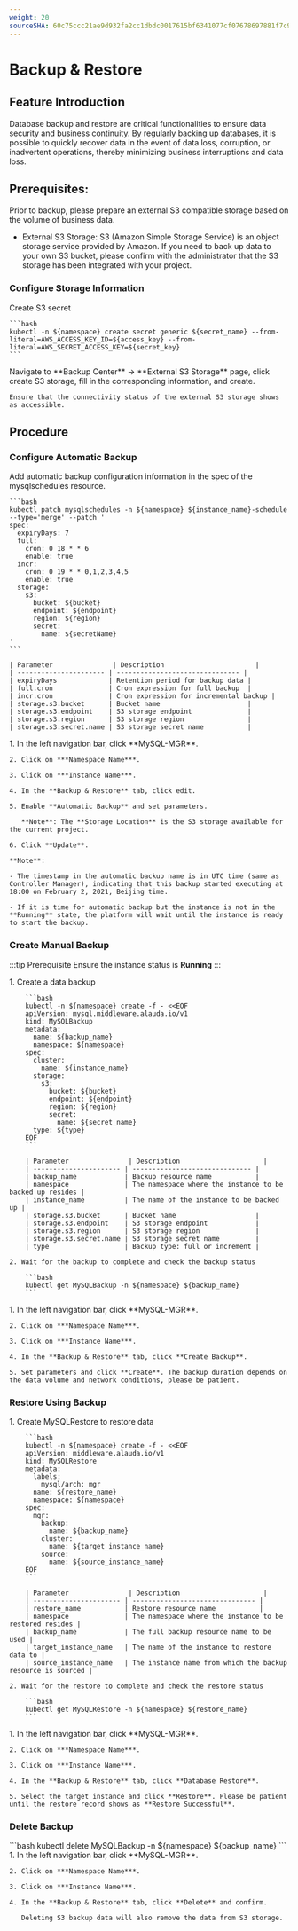 ```yaml
---
weight: 20
sourceSHA: 60c75ccc21ae9d932fa2cc1dbdc0017615bf6341077cf07678697881f7c93320
---
```


# Backup & Restore

## Feature Introduction

Database backup and restore are critical functionalities to ensure data security and business continuity. By regularly backing up databases, it is possible to quickly recover data in the event of data loss, corruption, or inadvertent operations, thereby minimizing business interruptions and data loss.

## Prerequisites:

Prior to backup, please prepare an external S3 compatible storage based on the volume of business data.

- External S3 Storage: S3 (Amazon Simple Storage Service) is an object storage service provided by Amazon. If you need to back up data to your own S3 bucket, please confirm with the administrator that the S3 storage has been integrated with your project.

### Configure Storage Information

<Tabs>
  <Tab label="CLI">
    Create S3 secret

    ```bash
    kubectl -n ${namespace} create secret generic ${secret_name} --from-literal=AWS_ACCESS_KEY_ID=${access_key} --from-literal=AWS_SECRET_ACCESS_KEY=${secret_key}
    ```
  </Tab>

  <Tab label="Web Console">
    Navigate to **Backup Center** -> **External S3 Storage** page, click create S3 storage, fill in the corresponding information, and create.

    Ensure that the connectivity status of the external S3 storage shows as accessible.
  </Tab>
</Tabs>

## Procedure

### Configure Automatic Backup

<Tabs>
  <Tab label="CLI">
    Add automatic backup configuration information in the spec of the mysqlschedules resource.

    ```bash
    kubectl patch mysqlschedules -n ${namespace} ${instance_name}-schedule --type='merge' --patch '
    spec:
      expiryDays: 7
      full:
        cron: 0 18 * * 6
        enable: true
      incr:
        cron: 0 19 * * 0,1,2,3,4,5
        enable: true
      storage:
        s3:
          bucket: ${bucket}
          endpoint: ${endpoint}
          region: ${region}
          secret:
            name: ${secretName}
    '
    ```

    | Parameter               | Description                       |
    | ---------------------- | ------------------------------- |
    | expiryDays             | Retention period for backup data |
    | full.cron              | Cron expression for full backup  |
    | incr.cron              | Cron expression for incremental backup |
    | storage.s3.bucket      | Bucket name                      |
    | storage.s3.endpoint    | S3 storage endpoint              |
    | storage.s3.region      | S3 storage region                |
    | storage.s3.secret.name | S3 storage secret name           |
  </Tab>

  <Tab label="Web Console">
    1. In the left navigation bar, click **MySQL-MGR**.

    2. Click on ***Namespace Name***.

    3. Click on ***Instance Name***.

    4. In the **Backup & Restore** tab, click edit.

    5. Enable **Automatic Backup** and set parameters.

       **Note**: The **Storage Location** is the S3 storage available for the current project.

    6. Click **Update**.

    **Note**:

    - The timestamp in the automatic backup name is in UTC time (same as Controller Manager), indicating that this backup started executing at 18:00 on February 2, 2021, Beijing time.

    - If it is time for automatic backup but the instance is not in the **Running** state, the platform will wait until the instance is ready to start the backup.
  </Tab>
</Tabs>

### Create Manual Backup

:::tip Prerequisite
Ensure the instance status is **Running**
:::

<Tabs>
  <Tab label="CLI">
    1. Create a data backup

        ```bash
        kubectl -n ${namespace} create -f - <<EOF
        apiVersion: mysql.middleware.alauda.io/v1
        kind: MySQLBackup
        metadata:
          name: ${backup_name}
          namespace: ${namespace}
        spec:
          cluster:
            name: ${instance_name}
          storage:
            s3:
              bucket: ${bucket}
              endpoint: ${endpoint}
              region: ${region}
              secret:
                name: ${secret_name}
          type: ${type}
        EOF
        ```

        | Parameter               | Description                     |
        | ---------------------- | ------------------------------ |
        | backup_name            | Backup resource name           |
        | namespace              | The namespace where the instance to be backed up resides |
        | instance_name          | The name of the instance to be backed up |
        | storage.s3.bucket      | Bucket name                    |
        | storage.s3.endpoint    | S3 storage endpoint            |
        | storage.s3.region      | S3 storage region              |
        | storage.s3.secret.name | S3 storage secret name         |
        | type                   | Backup type: full or increment |

    2. Wait for the backup to complete and check the backup status

        ```bash
        kubectl get MySQLBackup -n ${namespace} ${backup_name}
        ```
  </Tab>

  <Tab label="Web Console">
    1. In the left navigation bar, click **MySQL-MGR**.

    2. Click on ***Namespace Name***.

    3. Click on ***Instance Name***.

    4. In the **Backup & Restore** tab, click **Create Backup**.

    5. Set parameters and click **Create**. The backup duration depends on the data volume and network conditions, please be patient.
  </Tab>
</Tabs>

### Restore Using Backup

<Tabs>
  <Tab label="CLI">
    1. Create MySQLRestore to restore data

        ```bash
        kubectl -n ${namespace} create -f - <<EOF
        apiVersion: middleware.alauda.io/v1
        kind: MySQLRestore
        metadata:
          labels:
            mysql/arch: mgr
          name: ${restore_name}
          namespace: ${namespace}
        spec:
          mgr:
            backup:
              name: ${backup_name}
            cluster:
              name: ${target_instance_name}
            source:
              name: ${source_instance_name}
        EOF
        ```

        | Parameter               | Description                     |
        | ---------------------- | ------------------------------- |
        | restore_name           | Restore resource name           |
        | namespace              | The namespace where the instance to be restored resides |
        | backup_name            | The full backup resource name to be used |
        | target_instance_name   | The name of the instance to restore data to |
        | source_instance_name   | The instance name from which the backup resource is sourced |

    2. Wait for the restore to complete and check the restore status

        ```bash
        kubectl get MySQLRestore -n ${namespace} ${restore_name}
        ```
  </Tab>

  <Tab label="Web Console">
    1. In the left navigation bar, click **MySQL-MGR**.

    2. Click on ***Namespace Name***.

    3. Click on ***Instance Name***.

    4. In the **Backup & Restore** tab, click **Database Restore**.

    5. Select the target instance and click **Restore**. Please be patient until the restore record shows as **Restore Successful**.
  </Tab>
</Tabs>

### Delete Backup

<Tabs>
  <Tab label="CLI">
    ```bash
    kubectl delete MySQLBackup -n ${namespace} ${backup_name}
    ```
  </Tab>

  <Tab label="Web Console">
    1. In the left navigation bar, click **MySQL-MGR**.

    2. Click on ***Namespace Name***.

    3. Click on ***Instance Name***.

    4. In the **Backup & Restore** tab, click **Delete** and confirm.

       Deleting S3 backup data will also remove the data from S3 storage.
  </Tab>
</Tabs>
